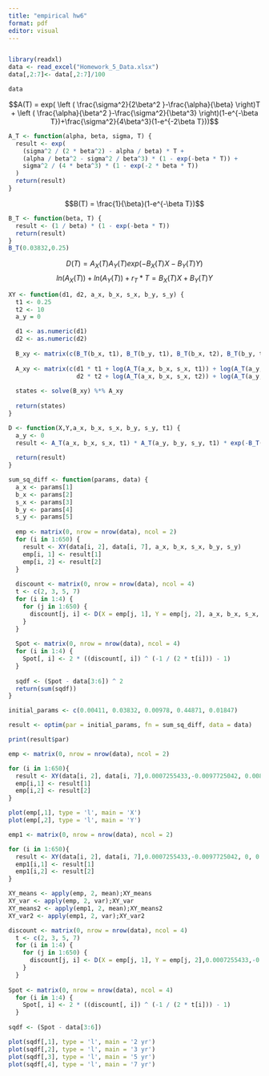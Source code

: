 ```yaml
---
title: "empirical hw6"
format: pdf
editor: visual
---
```


```r
```


```r
library(readxl)
data <- read_excel("Homework_5_Data.xlsx")
data[,2:7]<- data[,2:7]/100
```

```r
data
```

$$A(T) = exp( \left ( \frac{\sigma^2}{2\beta^2 }-\frac{\alpha}{\beta} \right)T + \left ( \frac{\alpha}{\beta^2 }-\frac{\sigma^2}{\beta^3} \right)(1-e^{-\beta T})+\frac{\sigma^2}{4\beta^3}(1-e^{-2\beta T}))$$

```r
A_T <- function(alpha, beta, sigma, T) {
  result <- exp(
    (sigma^2 / (2 * beta^2) - alpha / beta) * T +
    (alpha / beta^2 - sigma^2 / beta^3) * (1 - exp(-beta * T)) +
    sigma^2 / (4 * beta^3) * (1 - exp(-2 * beta * T))
  )
  return(result)
}
```

$$B(T) = \frac{1}{\beta}(1-e^{-\beta T})$$

```r
B_T <- function(beta, T) {
  result <- (1 / beta) * (1 - exp(-beta * T))
  return(result)
}
B_T(0.03832,0.25)
```

$$D(T) = A_X(T)A_Y(T)exp(-B_X(T)X-B_Y(T)Y)$$ $$ln(A_X(T))+ ln(A_Y(T)) + r_T * T =B_X(T)X+B_Y(T)Y$$

```r
XY <- function(d1, d2, a_x, b_x, s_x, b_y, s_y) {
  t1 <- 0.25
  t2 <- 10
  a_y = 0

  d1 <- as.numeric(d1)
  d2 <- as.numeric(d2)
  
  B_xy <- matrix(c(B_T(b_x, t1), B_T(b_y, t1), B_T(b_x, t2), B_T(b_y, t2)), nrow = 2, byrow = TRUE)
  
  A_xy <- matrix(c(d1 * t1 + log(A_T(a_x, b_x, s_x, t1)) + log(A_T(a_y, b_y, s_y, t1)),
                   d2 * t2 + log(A_T(a_x, b_x, s_x, t2)) + log(A_T(a_y, b_y, s_y, t2))), nrow = 2, byrow = TRUE)
  
  states <- solve(B_xy) %*% A_xy
  
  return(states)
}
```

```r
D <- function(X,Y,a_x, b_x, s_x, b_y, s_y, t1) {
  a_y <- 0
  result <- A_T(a_x, b_x, s_x, t1) * A_T(a_y, b_y, s_y, t1) * exp(-B_T(b_x, t1) * X - B_T(b_y, t1) * Y)
 
  return(result)
}
```

```r
sum_sq_diff <- function(params, data) {
  a_x <- params[1]
  b_x <- params[2]
  s_x <- params[3]
  b_y <- params[4]
  s_y <- params[5]
  
  emp <- matrix(0, nrow = nrow(data), ncol = 2)
  for (i in 1:650) {
    result <- XY(data[i, 2], data[i, 7], a_x, b_x, s_x, b_y, s_y)
    emp[i, 1] <- result[1]
    emp[i, 2] <- result[2]
  }
  
  discount <- matrix(0, nrow = nrow(data), ncol = 4)
  t <- c(2, 3, 5, 7)
  for (i in 1:4) {
    for (j in 1:650) {
      discount[j, i] <- D(X = emp[j, 1], Y = emp[j, 2], a_x, b_x, s_x, b_y, s_y, t[i])
    }
  }
  
  Spot <- matrix(0, nrow = nrow(data), ncol = 4)
  for (i in 1:4) {
    Spot[, i] <- 2 * ((discount[, i]) ^ (-1 / (2 * t[i])) - 1)
  }
  
  sqdf <- (Spot - data[3:6]) ^ 2
  return(sum(sqdf))
}

initial_params <- c(0.00411, 0.03832, 0.00978, 0.44871, 0.01847)

result <- optim(par = initial_params, fn = sum_sq_diff, data = data)

print(result$par)

```

```r
emp <- matrix(0, nrow = nrow(data), ncol = 2)

for (i in 1:650){
  result <- XY(data[i, 2], data[i, 7],0.0007255433,-0.0097725042, 0.0086574159, 0.5695699229, 0.0256020324)
  emp[i,1] <- result[1]
  emp[i,2] <- result[2]
}
```

```r
plot(emp[,1], type = 'l', main = 'X')
plot(emp[,2], type = 'l', main = 'Y')
```

```r
emp1 <- matrix(0, nrow = nrow(data), ncol = 2)

for (i in 1:650){
  result <- XY(data[i, 2], data[i, 7],0.0007255433,-0.0097725042, 0, 0.5695699229, 0)
  emp1[i,1] <- result[1]
  emp1[i,2] <- result[2]
}
```

```r
XY_means <- apply(emp, 2, mean);XY_means
XY_var <- apply(emp, 2, var);XY_var
XY_means2 <- apply(emp1, 2, mean);XY_means2
XY_var2 <- apply(emp1, 2, var);XY_var2
```

```r
discount <- matrix(0, nrow = nrow(data), ncol = 4)
  t <- c(2, 3, 5, 7)
  for (i in 1:4) {
    for (j in 1:650) {
      discount[j, i] <- D(X = emp[j, 1], Y = emp[j, 2],0.0007255433,-0.0097725042, 0.0086574159, 0.5695699229, 0.0256020324, t[i])
    }
  }
  
Spot <- matrix(0, nrow = nrow(data), ncol = 4)
  for (i in 1:4) {
    Spot[, i] <- 2 * ((discount[, i]) ^ (-1 / (2 * t[i])) - 1)
  }
  
sqdf <- (Spot - data[3:6]) 
```

```r
plot(sqdf[,1], type = 'l', main = '2 yr')
plot(sqdf[,2], type = 'l', main = '3 yr')
plot(sqdf[,3], type = 'l', main = '5 yr')
plot(sqdf[,4], type = 'l', main = '7 yr')
```
